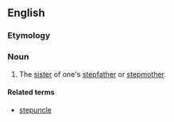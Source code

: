 ==English==

===Etymology===
{{prefix|step|aunt}}

===Noun===
{{en-noun}}

# {{rare}} The [[sister]] of one's [[stepfather]] or [[stepmother]].

====Related terms====
* [[stepuncle]]